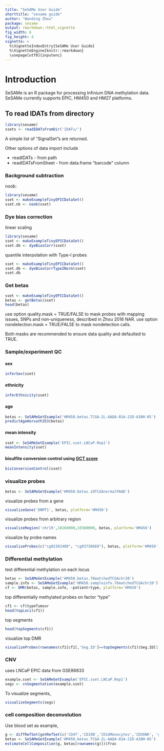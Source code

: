 ```yaml
---
title: "SeSAMe User Guide"
shorttitle: "sesame guide"
author: "Wanding Zhou"
package: sesame
output: rmarkdown::html_vignette
fig_width: 6
fig_height: 4
vignette: >
  %\VignetteIndexEntry{SeSAMe User Guide}
  %\VignetteEngine{knitr::rmarkdown}
  \usepage[utf8]{inputenc}
---
```


# Introduction

SeSAMe is an R package for processing Infinium DNA methylation data. SeSAMe currently supports EPIC, HM450 and HM27 platforms.

## To read IDATs from directory
```R
library(sesame)
ssets <- readIDATsFromDir('IDATs/')
```
        
A simple list of "SignalSet"s are returned.
        
Other options of data import include

+ readIDATs - from path
+ readIDATsFromSheet - from data.frame "barcode" column
        
### Background subtraction
    
noob:
```R
library(sesame)
sset <- makeExampleTinyEPICDataSet()
sset.nb <- noob(sset)
```
      
### Dye bias correction

linear scaling
```r
library(sesame)
sset <- makeExampleTinyEPICDataSet()
sset.db <- dyeBiasCorr(sset)
```
      
quantile interpolation with Type-I probes
```r
sset <- makeExampleTinyEPICDataSet()
sset.db <- dyeBiasCorrTypeINorm(sset)
sset.db
```
      
### Get betas

```r
sset <- makeExampleTinyEPICDataSet()
betas <- getBetas(sset)
head(betas)
```
use option quality.mask = TRUE/FALSE to mask probes with mapping issues, SNPs 	and non-uniqueness, described in Zhou 2016 NAR.
use option nondetection.mask = TRUE/FALSE to mask nondetection calls.

Both masks are recommended to ensure data quality and defaulted to TRUE.
        
### Sample/experiment QC

#### sex
```R
inferSex(sset)
```

#### ethnicity
```R
inferEthnicity(sset)
```

#### age
```r
betas <- SeSAMeGetExample('HM450.betas.TCGA-2L-AAQA-01A-21D-A38H-05')
predictAgeHorvath353(betas)
```

#### mean intensity
```r
sset <- SeSAMeGetExample('EPIC.sset.LNCaP.Rep1')
meanIntensity(sset)
```

#### bisulfite conversion control using [GCT score](https://academic.oup.com/nar/article/45/4/e22/2290930)
```r

bisConversionControl(sset)
```

### visualize probes

```r
betas <- SeSAMeGetExample('HM450.betas.10TCGAnormalPAAD')
```

visualize probes from a gene
```r
visualizeGene('DNMT1', betas, platform='HM450')
```

visualize probes from arbitrary region
```R
visualizeRegion('chr19',10260000,10380000, betas, platform='HM450')
```

visualize by probe names
```R
visualizeProbes(c("cg02382400", "cg03738669"), betas, platform='HM450')
```

### Differential methylation

test differential methylation on each locus
```r
betas <- SeSAMeGetExample('HM450.betas.76matchedTCGAchr20')
sample.info <- SeSAMeGetExample('HM450.sampleinfo.76matchedTCGAchr20')
cf <- DMR(betas, sample.info, ~patient+type, platform='HM450')
```

top differentially methylated probes on factor "type"
```r
cf1 <- cf$typeTumour
head(topLoci(cf1))
```

top segments
```R
head(topSegments(cf1))
```
      
visualize top DMR
```R
visualizeProbes(rownames(cf1[cf1[,'Seg.ID']==topSegments(cf1)$Seg.ID[1],]), betas, upstream=5000, dwstream=5000, platform='HM450',heat.height=3.5)
```


### CNV
    
uses LNCaP EPIC data from GSE86833
```r
example.sset <- SeSAMeGetExample('EPIC.sset.LNCaP.Rep1')
segs <- cnSegmentation(example.sset)
```

To visualize segments,
```r
visualizeSegments(segs)
```

### cell composition deconvolution

Use blood set as example,

```r
g <- diffRefSet(getRefSet(c('CD4T','CD19B','CD14Monocytes','CD56NK', 'granulocytes'), platform='HM450'))
betas <- SeSAMeGetExample('HM450.betas.TCGA-2L-AAQA-01A-21D-A38H-05')
estimateCellComposition(g, betas[rownames(g)])$frac
```

